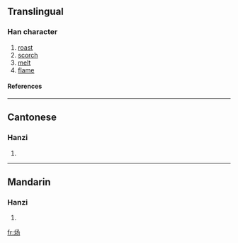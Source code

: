 {{see|煬}}

==Translingual==
===Han character===
{{Han char|rn=86|rad=火|as=03|sn=7|four=|canj=火弓尸竹 (FNSH)}}
# [[roast]]
# [[scorch]]
# [[melt]]
# [[flame]]
====References====
{{Han ref|kx=0666.261|hdz=32190.050|uh=7080|ud=28800}}

----
==Cantonese==
===Hanzi===
{{yue-hanzi|jyut=|y=yeung4}}
# {{defn|Cantonese}}

----
==Mandarin==
===Hanzi===
{{cmn-hanzi|tra=煬|pin=[[yáng]] (yang2)|wg=yang<sup>2</sup>}}
# {{defn|Mandarin}}

[[fr:炀]]